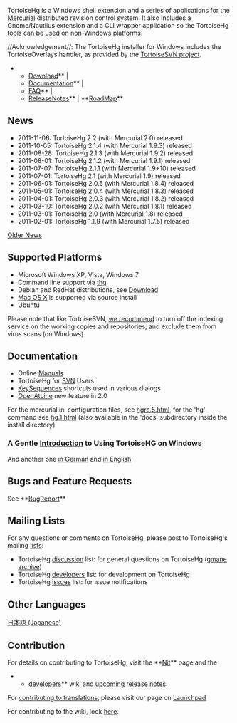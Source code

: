 {{http://tortoisehg.bitbucket.org/css/img/logo.png|}}

TortoiseHg is a Windows shell extension and a series of applications for
the [[http://mercurial.selenic.com|Mercurial]] distributed
revision control system. It also includes a Gnome/Nautilus extension and a CLI
wrapper application so the TortoiseHg tools can be used on non-Windows
platforms.

//Acknowledgement//: The TortoiseHg installer for Windows includes the TortoiseOverlays handler, as provided by the [[http://tortoisesvn.net|TortoiseSVN project]].

**[[http://tortoisehg.bitbucket.org/download/index.html|Download]]** | 
**[[http://tortoisehg.bitbucket.org/docs.html|Documentation]]** |
**[[http://tortoisehg.bitbucket.org/manual/2.0/faq.html|FAQ]]** |
**[[ReleaseNotes]]** |  **[[RoadMap]]**

== News ==

* 2011-11-06: TortoiseHg 2.2 (with Mercurial 2.0) released
* 2011-10-05: TortoiseHg 2.1.4 (with Mercurial 1.9.3) released
* 2011-08-28: TortoiseHg 2.1.3 (with Mercurial 1.9.2) released
* 2011-08-01: TortoiseHg 2.1.2 (with Mercurial 1.9.1) released
* 2011-07-07: TortoiseHg 2.1.1 (with Mercurial 1.9+10) released
* 2011-07-01: TortoiseHg 2.1 (with Mercurial 1.9) released
* 2011-06-01: TortoiseHg 2.0.5 (with Mercurial 1.8.4) released
* 2011-05-01: TortoiseHg 2.0.4 (with Mercurial 1.8.3) released
* 2011-04-01: TortoiseHg 2.0.3 (with Mercurial 1.8.2) released
* 2011-03-10: TortoiseHg 2.0.2 (with Mercurial 1.8.1) released
* 2011-03-01: TortoiseHg 2.0 (with Mercurial 1.8) released
* 2011-02-01: TortoiseHg 1.1.9 (with Mercurial 1.7.5) released

[[OldNews|Older News]]


== Supported Platforms ==

* Microsoft Windows XP, Vista, Windows 7
* Command line support via [[thg]]
* Debian and RedHat distributions, see [[http://tortoisehg.bitbucket.org/download/index.html|Download]]
* [[developers/MacOSX|Mac OS X]] is supported via source install
* [[Ubuntu]]

Please note that like TortoiseSVN, [[http://www.selenic.com/pipermail/mercurial/2010-January/029680.html|we recommend]] to turn off the indexing service on the working copies and repositories, and exclude them from virus scans (on Windows).

== Documentation ==

* Online [[http://tortoisehg.bitbucket.org/docs.html|Manuals]]
* TortoiseHg for [[SVN]] Users
* [[KeySequences]] shortcuts used in various dialogs
* [[OpenAtLine]] new feature in 2.0

For the mercurial.ini configuration files, see [[http://www.selenic.com/mercurial/hgrc.5.html|hgrc.5.html]], for the 'hg' command see [[http://www.selenic.com/mercurial/hg.1.html|hg.1.html]]
(also available in the 'docs' subdirectory inside the install directory)

=== A Gentle [[http://tortoisehg.bitbucket.org/manual/1.1/quick.html|Introduction]] to Using TortoiseHG on Windows ===

And another one [[http://draketo.de/licht/freie-software/mercurial/kurze-einf-hrung-mercurial-und-tortoisehg|in German]] and [[http://draketo.de/light/english/mercurial/short-introduction-mercurial-tortoisehg|in English]]. 

== Bugs and Feature Requests ==

See **[[BugReport]]**

== Mailing Lists ==

For any questions or comments on TortoiseHg, please post to TortoiseHg's mailing [[http://sourceforge.net/mail/?group_id=199155|lists]]:

* TortoiseHg [[https://lists.sourceforge.net/lists/listinfo/tortoisehg-discuss|discussion]] list: for general questions on TortoiseHg ([[http://news.gmane.org/gmane.comp.version-control.mercurial.tortoisehg.user|gmane archive]])
* TortoiseHg [[http://groups.google.com/group/thg-dev|developers]] list: for development on TortoiseHg
* TortoiseHg [[https://lists.sourceforge.net/lists/listinfo/tortoisehg-issues|issues]] list: for issue notifications

== Other Languages ==

[[http://bitbucket.org/kuy/thg-ja/wiki/Home|日本語 (Japanese)]]

== Contribution ==

For details on contributing to TortoiseHg, visit the **[[Nit]]** page and the
**[[developers/Home|developers]]** wiki and [[upcoming-release-notes|upcoming release notes]].

For [[developers/Translation|contributing to translations]], please visit our page on [[https://translations.launchpad.net/tortoisehg|Launchpad]]

For contributing to the wiki, look [[wiki|here]].
